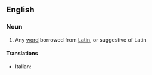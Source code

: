 ==English==

===Noun===
{{wikipedia}}
{{en-noun}}

# Any [[word]] borrowed from [[Latin]], or suggestive of Latin

====Translations====
{{trans-top|Latinism}}
*Italian: {{t+|it|latinismo|m}}
{{trans-mid}}

{{trans-bottom}}